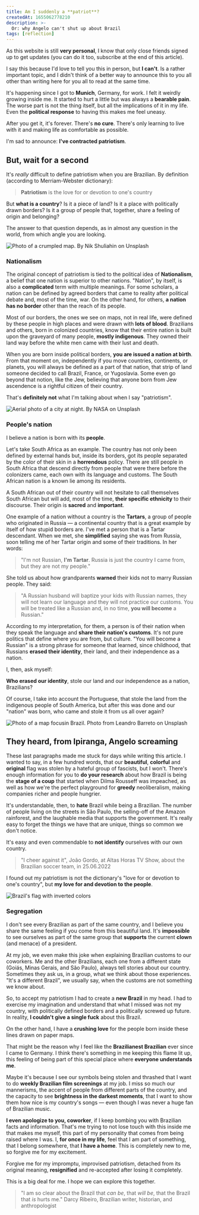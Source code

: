 ```yaml
---
title: Am I suddenly a **patriot**?
createdAt: 1655062778210
description: >-
  Or: why Angelo can't shut up about Brazil
tags: [reflection]
---
```


As this website is still **very personal**, I know that only close friends signed up to get updates (you can do it too, subscribe at the end of this article).

I say this because I'd love to tell you this in person, but **I can't**. Is a rather important topic, and I didn't think of a better way to announce this to you all other than writing here for you all to read at the same time.

It's happening since I got to **Munich**, Germany, for work. I felt it weirdly growing inside me. It started to hurt a little but was always a **bearable pain**. The worse part is not the thing itself, but all the implications of it in my life. Even the **political response** to having this makes me feel uneasy.

After you get it, it's forever. There's **no cure**. There's only learning to live with it and making life as comfortable as possible.

I'm sad to announce: **I've contracted patriotism**.

## But, wait for a second

It's _really_ difficult to define patriotism when you are Brazilian. By definition (according to Merriam-Webster dictionary):

> **Patriotism** is the love for or devotion to one's country

But **what is a country**? Is it a piece of land? Is it a place with politically drawn borders? Is it a group of people that, together, share a feeling of origin and belonging?

The answer to that question depends, as in almost any question in the world, from which angle you are looking.

![Photo of a crumpled map. By Nik Shuliahin on Unsplash](./map1.jpg)

### Nationalism

The original concept of patriotism is tied to the political idea of **Nationalism**, a belief that one nation is superior to other nations. "Nation", by itself, is also a **complicated** term with multiple meanings. For some scholars, a nation can be defined by agreed borders that came to reality after political debate and, most of the time, war. On the other hand, for others, **a nation has no border** other than the reach of its people.

Most of our borders, the ones we see on maps, not in real life, were defined by these people in high places and were drawn with **lots of blood**. Brazilians and others, born in colonized countries, know that their entire nation is built upon the graveyard of many people, **mostly indigenous**. They owned their land way before the white men came with their lust and death.

When you are born inside political borders, **you are issued a nation at birth**. From that moment on, independently if you move countries, continents, or planets, you will always be defined as a part of that nation, that strip of land someone decided to call Brazil, France, or Yugoslavia. Some even go beyond that notion, like the Jew, believing that anyone born from Jew ascendence is a rightful citizen of their country.

That's **definitely not** what I'm talking about when I say "patriotism".

![Aerial photo of a city at night. By NASA on Unsplash](./map2.jpg)

### People's nation

I believe a nation is born with its **people**.

Let's take South Africa as an example. The country has not only been defined by external hands but, inside its borders, got its people separated by the color of their skin in a **horrendous** policy. There are still people in South Africa that descend directly from people that were there before the colonizers came, each own with its language and customs. The South African nation is a known lie among its residents.

A South African out of their country will not hesitate to call themselves South African but will add, most of the time, **their specific ethnicity** to their discourse. Their origin is **sacred** and **important**.

One example of a nation without a country is the **Tartars**, a group of people who originated in Russia — a continental country that is a great example by itself of how stupid borders are. I've met a person that is a Tartar descendant. When we met, she **simplified** saying she was from Russia, soon telling me of her Tartar origin and some of their traditions. In her words:

> "I'm not Russian, **I'm Tartar**. Russia is just the country I came from, but they are not my people."

She told us about how grandparents **warned** their kids not to marry Russian people. They said:

> "A Russian husband will baptize your kids with Russian names, they will not learn our language and they will not practice our customs. You will be treated like a Russian and, in no time, **you will become** a Russian."

According to my interpretation, for them, a person is of their nation when they speak the language and **share their nation's customs**. It's not pure politics that define where you are from, but culture. "You will become a Russian" is a strong phrase for someone that learned, since childhood, that Russians **erased their identity**, their land, and their independence as a nation.

I, then, ask myself:

**Who erased our identity**, stole our land and our independence as a nation, Brazilians?

Of course, I take into account the Portuguese, that stole the land from the indigenous people of South America, but after this was done and our "nation" was born, who came and stole it from us all over again?

![Photo of a map focusin Brazil. Photo from Leandro Barreto on Unsplash](./map.jpg)

## They heard, from Ipiranga, Angelo screaming

These last paragraphs made me stuck for days while writing this article. I wanted to say, in a few hundred words, that our **beautiful**, **colorful** and **original** flag was stolen by a hateful group of fascists, but I won't. There's enough information for you to **do your research** about how Brazil is being the **stage of a coup** that started when Dilma Rousseff was impeached, as well as how we're the perfect playground for **greedy** neoliberalism, making companies richer and people hungrier.

It's understandable, then, to **hate** Brazil while being a Brazilian. The number of people living on the streets in São Paulo, the selling-off of the Amazon rainforest, and the laughable media that supports the government. It's really easy to forget the things we have that are unique, things so common we don't notice.

It's easy and even commendable to **not identify** ourselves with our own country.

> "I cheer against it",
> João Gordo, at Altas Horas TV Show, about the Brazilian soccer team, in 25.06.2022

I found out my patriotism is not the dictionary's "love for or devotion to one's country", but **my love for and devotion to the people**.

![Brazil's flag with inverted colors](./brasil.png)

### Segregation

I don't see every Brazilian as part of the same country, and I believe you share the same feeling if you come from this beautiful land. It's **impossible** to see ourselves as part of the same group that **supports** the current **clown** (and menace) of a president.

At my job, we even make this joke when explaining Brazilian customs to our coworkers. Me and the other Brazilians, each one from a different state (Goiás, Minas Gerais, and São Paulo), always tell stories about our country. Sometimes they ask us, in a group, what we think about those experiences. "It's a different Brazil", we usually say, when the customs are not something we know about.

So, to accept my patriotism I had to create a **new Brazil** in my head. I had to exercise my imagination and understand that what I missed was not my country, with politically defined borders and a politically screwed up future. In reality, **I couldn't give a single fuck** about this Brazil.

On the other hand, I have a **crushing love** for the people born inside these lines drawn on paper maps.

That might be the reason why I feel like the **Brazilianest Brazilian** ever since I came to Germany. I think there's something in me keeping this flame lit up, this feeling of being part of this special place where **everyone understands me**.

Maybe it's because I see our symbols being stolen and thrashed that I want to do **weekly Brazilian film screenings** at my job. I miss so much our mannerisms, the accent of people from different parts of the country, and the capacity to see **brightness in the darkest moments**, that I want to show them how nice is my country's songs — even though I was never a huge fan of Brazilian music.

**I even apologize to you, coworker**, if I keep bombing you with Brazilian facts and information. That's me trying to not lose touch with this inside me that makes me myself, this part of my personality that comes from being raised where I was. I, **for once in my life**, feel that I am part of something, that I belong somewhere, that **I have a home**. This is completely new to me, so forgive me for my excitement.

Forgive me for my impromptu, improvised patriotism, detached from its original meaning, **resignified** and re-accepted after losing it completely.

This is a big deal for me. I hope we can explore this together.

> "I am so clear about the Brazil that _can be_, that _will be_, that the Brazil that _is_ hurts me."
> Darcy Ribeiro, Brazilian writer, historian, and anthropologist
